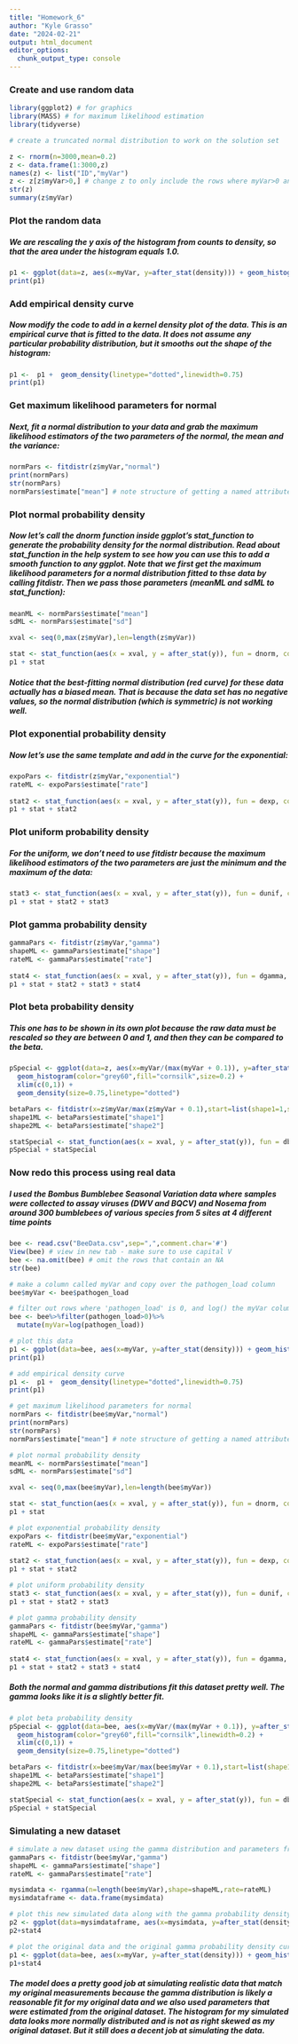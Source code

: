 ```yaml
---
title: "Homework_6"
author: "Kyle Grasso"
date: "2024-02-21"
output: html_document
editor_options: 
  chunk_output_type: console
---
```

### Create and use random data
```r
library(ggplot2) # for graphics
library(MASS) # for maximum likelihood estimation
library(tidyverse)

# create a truncated normal distribution to work on the solution set

z <- rnorm(n=3000,mean=0.2)
z <- data.frame(1:3000,z)
names(z) <- list("ID","myVar")
z <- z[z$myVar>0,] # change z to only include the rows where myVar>0 and grab all the columns
str(z)
summary(z$myVar)
```

### Plot the random data
##### We are rescaling the y axis of the histogram from counts to density, so that the area under the histogram equals 1.0.
```r
p1 <- ggplot(data=z, aes(x=myVar, y=after_stat(density))) + geom_histogram(color="grey60",fill="cornsilk",linewidth=0.2)
print(p1)
```

### Add empirical density curve
##### Now modify the code to add in a kernel density plot of the data. This is an empirical curve that is fitted to the data. It does not assume any particular probability distribution, but it smooths out the shape of the histogram:
```r
p1 <-  p1 +  geom_density(linetype="dotted",linewidth=0.75)
print(p1)
```

### Get maximum likelihood parameters for normal
##### Next, fit a normal distribution to your data and grab the maximum likelihood estimators of the two parameters of the normal, the mean and the variance:
```r
normPars <- fitdistr(z$myVar,"normal")
print(normPars)
str(normPars)
normPars$estimate["mean"] # note structure of getting a named attribute
```

### Plot normal probability density
##### Now let’s call the dnorm function inside ggplot’s stat_function to generate the probability density for the normal distribution. Read about stat_function in the help system to see how you can use this to add a smooth function to any ggplot. Note that we first get the maximum likelihood parameters for a normal distribution fitted to thse data by calling fitdistr. Then we pass those parameters (meanML and sdML to stat_function):
```r
meanML <- normPars$estimate["mean"]
sdML <- normPars$estimate["sd"]

xval <- seq(0,max(z$myVar),len=length(z$myVar))

stat <- stat_function(aes(x = xval, y = after_stat(y)), fun = dnorm, colour="red", n = length(z$myVar), args = list(mean = meanML, sd = sdML))
p1 + stat
```

##### Notice that the best-fitting normal distribution (red curve) for these data actually has a biased mean. That is because the data set has no negative values, so the normal distribution (which is symmetric) is not working well.

### Plot exponential probability density
##### Now let’s use the same template and add in the curve for the exponential:
```r
expoPars <- fitdistr(z$myVar,"exponential")
rateML <- expoPars$estimate["rate"]
 
stat2 <- stat_function(aes(x = xval, y = after_stat(y)), fun = dexp, colour="blue", n = length(z$myVar), args = list(rate=rateML))
p1 + stat + stat2
```

### Plot uniform probability density
##### For the uniform, we don’t need to use fitdistr because the maximum likelihood estimators of the two parameters are just the minimum and the maximum of the data:
```r
stat3 <- stat_function(aes(x = xval, y = after_stat(y)), fun = dunif, colour="darkgreen", n = length(z$myVar), args = list(min=min(z$myVar), max=max(z$myVar)))
p1 + stat + stat2 + stat3
```

### Plot gamma probability density
```r
gammaPars <- fitdistr(z$myVar,"gamma")
shapeML <- gammaPars$estimate["shape"]
rateML <- gammaPars$estimate["rate"]
 
stat4 <- stat_function(aes(x = xval, y = after_stat(y)), fun = dgamma, colour="brown", n = length(z$myVar), args = list(shape=shapeML, rate=rateML))
p1 + stat + stat2 + stat3 + stat4
```

### Plot beta probability density
##### This one has to be shown in its own plot because the raw data must be rescaled so they are between 0 and 1, and then they can be compared to the beta.
```r
pSpecial <- ggplot(data=z, aes(x=myVar/(max(myVar + 0.1)), y=after_stat(density))) +
  geom_histogram(color="grey60",fill="cornsilk",size=0.2) + 
  xlim(c(0,1)) +
  geom_density(size=0.75,linetype="dotted")

betaPars <- fitdistr(x=z$myVar/max(z$myVar + 0.1),start=list(shape1=1,shape2=2),"beta")
shape1ML <- betaPars$estimate["shape1"]
shape2ML <- betaPars$estimate["shape2"]

statSpecial <- stat_function(aes(x = xval, y = after_stat(y)), fun = dbeta, colour="orchid", n = length(z$myVar), args = list(shape1=shape1ML,shape2=shape2ML))
pSpecial + statSpecial
```

### Now redo this process using real data
##### I used the Bombus Bumblebee Seasonal Variation data where samples were collected to assay viruses (DWV and BQCV) and Nosema from around 300 bumblebees of various species from 5 sites at 4 different time points
```r
bee <- read.csv("BeeData.csv",sep=",",comment.char='#')
View(bee) # view in new tab - make sure to use capital V
bee <- na.omit(bee) # omit the rows that contain an NA
str(bee)

# make a column called myVar and copy over the pathogen_load column
bee$myVar <- bee$pathogen_load

# filter out rows where 'pathogen_load' is 0, and log() the myVar column
bee <- bee%>%filter(pathogen_load>0)%>%
  mutate(myVar=log(pathogen_load))

# plot this data
p1 <- ggplot(data=bee, aes(x=myVar, y=after_stat(density))) + geom_histogram(color="grey60",fill="cornsilk",linewidth=0.2)
print(p1)

# add empirical density curve
p1 <-  p1 +  geom_density(linetype="dotted",linewidth=0.75)
print(p1)

# get maximum likelihood parameters for normal
normPars <- fitdistr(bee$myVar,"normal")
print(normPars)
str(normPars)
normPars$estimate["mean"] # note structure of getting a named attribute

# plot normal probability density
meanML <- normPars$estimate["mean"]
sdML <- normPars$estimate["sd"]

xval <- seq(0,max(bee$myVar),len=length(bee$myVar))

stat <- stat_function(aes(x = xval, y = after_stat(y)), fun = dnorm, colour="red", n = length(bee$myVar), args = list(mean = meanML, sd = sdML))
p1 + stat

# plot exponential probability density
expoPars <- fitdistr(bee$myVar,"exponential")
rateML <- expoPars$estimate["rate"]
 
stat2 <- stat_function(aes(x = xval, y = after_stat(y)), fun = dexp, colour="blue", n = length(bee$myVar), args = list(rate=rateML))
p1 + stat + stat2

# plot uniform probability density
stat3 <- stat_function(aes(x = xval, y = after_stat(y)), fun = dunif, colour="darkgreen", n = length(bee$myVar), args = list(min=min(bee$myVar), max=max(bee$myVar)))
p1 + stat + stat2 + stat3

# plot gamma probability density
gammaPars <- fitdistr(bee$myVar,"gamma")
shapeML <- gammaPars$estimate["shape"]
rateML <- gammaPars$estimate["rate"]
 
stat4 <- stat_function(aes(x = xval, y = after_stat(y)), fun = dgamma, colour="brown", n = length(bee$myVar), args = list(shape=shapeML, rate=rateML))
p1 + stat + stat2 + stat3 + stat4
```

##### Both the normal and gamma distributions fit this dataset pretty well. The gamma looks like it is a slightly better fit.

```r
# plot beta probability density
pSpecial <- ggplot(data=bee, aes(x=myVar/(max(myVar + 0.1)), y=after_stat(density))) +
  geom_histogram(color="grey60",fill="cornsilk",linewidth=0.2) + 
  xlim(c(0,1)) +
  geom_density(size=0.75,linetype="dotted")

betaPars <- fitdistr(x=bee$myVar/max(bee$myVar + 0.1),start=list(shape1=1,shape2=2),"beta")
shape1ML <- betaPars$estimate["shape1"]
shape2ML <- betaPars$estimate["shape2"]

statSpecial <- stat_function(aes(x = xval, y = after_stat(y)), fun = dbeta, colour="orchid", n = length(bee$myVar), args = list(shape1=shape1ML,shape2=shape2ML))
pSpecial + statSpecial
```

### Simulating a new dataset
```r
# simulate a new dataset using the gamma distribution and parameters from fitdist
gammaPars <- fitdistr(bee$myVar,"gamma")
shapeML <- gammaPars$estimate["shape"]
rateML <- gammaPars$estimate["rate"]

mysimdata <- rgamma(n=length(bee$myVar),shape=shapeML,rate=rateML)
mysimdataframe <- data.frame(mysimdata)

# plot this new simulated data along with the gamma probability density curve from the original data
p2 <- ggplot(data=mysimdataframe, aes(x=mysimdata, y=after_stat(density)))  + geom_histogram(color="grey60",fill="cornsilk",linewidth=0.2) 
p2+stat4

# plot the original data and the original gamma probability density curve
p1 <- ggplot(data=bee, aes(x=myVar, y=after_stat(density))) + geom_histogram(color="grey60",fill="cornsilk",linewidth=0.2)
p1+stat4
```

##### The model does a pretty good job at simulating realistic data that match my original measurements because the gamma distribution is likely a reasonable fit for my original data and we also used parameters that were estimated from the original dataset. The histogram for my simulated data looks more normally distributed and is not as right skewed as my original dataset. But it still does a decent job at simulating the data.